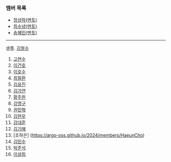 ### 멤버 목록

- [정성락(멘토)](https://argo-oss.github.io/2024/members/JungSungRock)
- [최수녕(멘토)](https://argo-oss.github.io/2024/members/ChoiSooNyeong)
- [송혜민(멘토)](https://argo-oss.github.io/2024/members/SongHaeMin)

---

샘플. [김철수](https://argo-oss.github.io/2024/members/KimCheolSu)

1. [고현수](https://argo-oss.github.io/2024/members/KoHyunSu)
2. [이건호](https://argo-oss.github.io/2024/members/KunhoLee)
3. [이호수](https://argo-oss.github.io/2024/members/Leehosu)
4. [최필환](https://argo-oss.github.io/2024/members/ChoiPilHwan)
5. [김유진](members/EugeneKim)
6. [김가연](https://argo-oss.github.io/2024/members/KimGaYeon)
7. [황주원](https://argo-oss.github.io/2024/members/HwangJuWon)
8. [강명구](https://argo-oss.github.io/2024/members/KangMyoungGu)
9. [권민혁](https://argo-oss.github.io/2024/members/KwonMinHyeok)
10. [김현우](https://argo-oss.github.io/2024/members/HuynWooKim)
11. [강대훈](https://argo-oss.github.io/2024/members/KangDaeHoon)
12. [김기해](https://argo-oss.github.io/2024/members/KimKiHae)
13. [조하은] (https://argo-oss.github.io/2024/members/HaeunCho)
14. [김민수](https://argo-oss.github.io/2024/members/KimMinSu)
15. [박준석](https://argo-oss.github.io/2024/members/JunseokPark)
16. [이설희](https://argo-oss.github.io/2024/members/LeeSeolHui)
